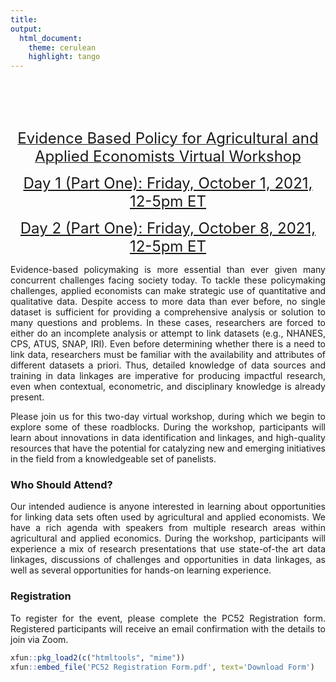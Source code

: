 ---
title: 
output:
  html_document:
    theme: cerulean
    highlight: tango
---
<br>
<style>
body {
text-align: justify}
</style>

<br>
<br>

<p align="center">
 <span style="text-decoration:underline"> <font size="5"> Evidence Based Policy for Agricultural and Applied Economists Virtual Workshop </font> </span>
</p>

<p align="center"><font size="5">[Day 1 (Part One): Friday, October 1, 2021, 12-5pm ET](https://dataifa.github.io/difa-project/day1.html) </font> 
</p>  

<p align="center"><font size="5">[Day 2 (Part One): Friday, October 8, 2021, 12-5pm ET](https://dataifa.github.io/difa-project/day2.html) </font> 
</p> 

Evidence-based policymaking is more essential than ever given many concurrent challenges facing society today. To tackle these policymaking challenges, applied economists can make strategic use of quantitative and qualitative data. Despite access to more data than ever before, no single dataset is sufficient for providing a comprehensive analysis or solution to many questions and problems. In these cases, researchers are forced to either do an incomplete analysis or attempt to link datasets (e.g., NHANES, CPS, ATUS, SNAP, IRI). Even before determining whether there is a need to link data, researchers must be familiar with the availability and attributes of different datasets a priori. Thus, detailed knowledge of data sources and training in data linkages are imperative for producing impactful research, even when contextual, econometric, and disciplinary knowledge is already present. 

Please join us for this two-day virtual workshop, during which we begin to explore some of these roadblocks. During the workshop, participants will learn about innovations in data identification and linkages, and high-quality resources that have the potential for catalyzing new and emerging initiatives in the field from a knowledgeable set of panelists. 

### Who Should Attend?

Our intended audience is anyone interested in learning about opportunities for linking data sets often used by agricultural and applied economists. We have a rich agenda with speakers from multiple research areas within agricultural and applied economics. During the workshop, participants will experience a mix of research presentations that use state-of-the art data linkages, discussions of challenges and opportunities in data linkages, as well as several opportunities for hands-on learning experience.

### Registration

To register for the event, please complete the PC52 Registration form. Registered participants will receive an email confirmation with the details to join via Zoom.

```{r echo=FALSE}
xfun::pkg_load2(c("htmltools", "mime"))
xfun::embed_file('PC52 Registration Form.pdf', text='Download Form')

```
